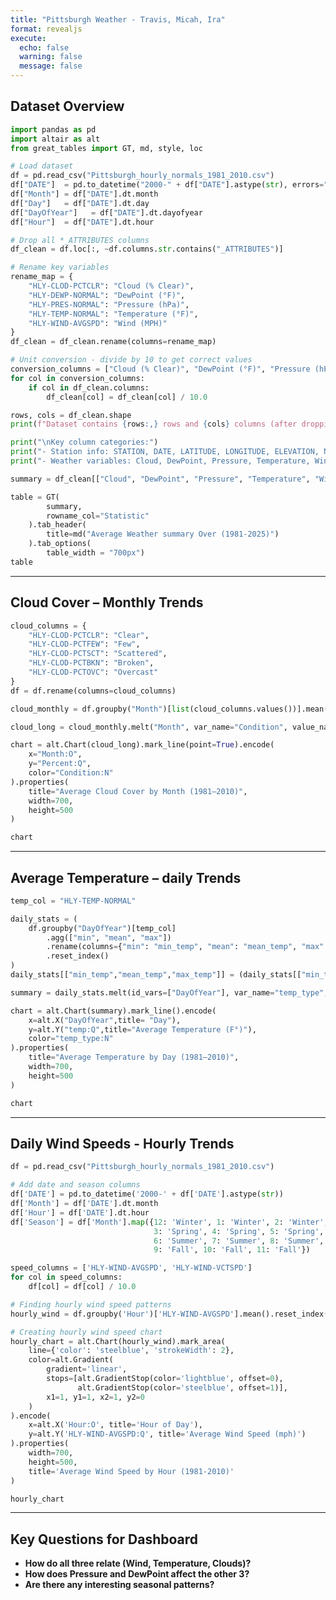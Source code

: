 ---
title: "Pittsburgh Weather - Travis, Micah, Ira"
format: revealjs
execute:
  echo: false
  warning: false
  message: false
---

## Dataset Overview

```{python}
import pandas as pd
import altair as alt
from great_tables import GT, md, style, loc

# Load dataset
df = pd.read_csv("Pittsburgh_hourly_normals_1981_2010.csv")
df["DATE"]  = pd.to_datetime("2000-" + df["DATE"].astype(str), errors="coerce")
df["Month"] = df["DATE"].dt.month
df["Day"]   = df["DATE"].dt.day
df["DayOfYear"]   = df["DATE"].dt.dayofyear
df["Hour"]  = df["DATE"].dt.hour

# Drop all *_ATTRIBUTES columns
df_clean = df.loc[:, ~df.columns.str.contains("_ATTRIBUTES")]

# Rename key variables
rename_map = {
    "HLY-CLOD-PCTCLR": "Cloud (% Clear)",
    "HLY-DEWP-NORMAL": "DewPoint (°F)",
    "HLY-PRES-NORMAL": "Pressure (hPa)",
    "HLY-TEMP-NORMAL": "Temperature (°F)",
    "HLY-WIND-AVGSPD": "Wind (MPH)"
}
df_clean = df_clean.rename(columns=rename_map)

# Unit conversion - divide by 10 to get correct values
conversion_columns = ["Cloud (% Clear)", "DewPoint (°F)", "Pressure (hPa)", "Temperature (°F)", "Wind (MPH)"]
for col in conversion_columns:
    if col in df_clean.columns:
        df_clean[col] = df_clean[col] / 10.0

rows, cols = df_clean.shape
print(f"Dataset contains {rows:,} rows and {cols} columns (after dropping attributes)")

print("\nKey column categories:")
print("- Station info: STATION, DATE, LATITUDE, LONGITUDE, ELEVATION, NAME")
print("- Weather variables: Cloud, DewPoint, Pressure, Temperature, Wind")

summary = df_clean[["Cloud", "DewPoint", "Pressure", "Temperature", "Wind"]].describe().round(2).reset_index(names="Statistic")

table = GT(
        summary,
        rowname_col="Statistic" 
    ).tab_header(
        title=md("Average Weather summary Over (1981-2025)")
    ).tab_options(
        table_width = "700px")
table

```
---

## Cloud Cover – Monthly Trends

```{python}
cloud_columns = {
    "HLY-CLOD-PCTCLR": "Clear",
    "HLY-CLOD-PCTFEW": "Few",
    "HLY-CLOD-PCTSCT": "Scattered",
    "HLY-CLOD-PCTBKN": "Broken",
    "HLY-CLOD-PCTOVC": "Overcast"
}
df = df.rename(columns=cloud_columns)

cloud_monthly = df.groupby("Month")[list(cloud_columns.values())].mean().reset_index()

cloud_long = cloud_monthly.melt("Month", var_name="Condition", value_name="Percent")

chart = alt.Chart(cloud_long).mark_line(point=True).encode(
    x="Month:O",
    y="Percent:Q",
    color="Condition:N"
).properties(
    title="Average Cloud Cover by Month (1981–2010)",
    width=700,
    height=500
)

chart
```
---

## Average Temperature – daily Trends
```{python}
temp_col = "HLY-TEMP-NORMAL"

daily_stats = (
    df.groupby("DayOfYear")[temp_col]
        .agg(["min", "mean", "max"])
        .rename(columns={"min": "min_temp", "mean": "mean_temp", "max": "max_temp"})
        .reset_index()
)
daily_stats[["min_temp","mean_temp","max_temp"]] = (daily_stats[["min_temp","mean_temp","max_temp"]]/10).round(1)

summary = daily_stats.melt(id_vars=["DayOfYear"], var_name="temp_type",value_name="temp")

chart = alt.Chart(summary).mark_line().encode(
    x=alt.X("DayOfYear",title= "Day"),
    y=alt.Y("temp:Q",title="Average Temperature (F°)"),
    color="temp_type:N"
).properties(
    title="Average Temperature by Day (1981–2010)",
    width=700,
    height=500
)

chart


```
---

## Daily Wind Speeds - Hourly Trends

```{python}
df = pd.read_csv("Pittsburgh_hourly_normals_1981_2010.csv")

# Add date and season columns
df['DATE'] = pd.to_datetime('2000-' + df['DATE'].astype(str))
df['Month'] = df['DATE'].dt.month
df['Hour'] = df['DATE'].dt.hour
df['Season'] = df['Month'].map({12: 'Winter', 1: 'Winter', 2: 'Winter',
                                3: 'Spring', 4: 'Spring', 5: 'Spring',
                                6: 'Summer', 7: 'Summer', 8: 'Summer',
                                9: 'Fall', 10: 'Fall', 11: 'Fall'})

speed_columns = ['HLY-WIND-AVGSPD', 'HLY-WIND-VCTSPD']
for col in speed_columns:
    df[col] = df[col] / 10.0

# Finding hourly wind speed patterns
hourly_wind = df.groupby('Hour')['HLY-WIND-AVGSPD'].mean().reset_index()

# Creating hourly wind speed chart
hourly_chart = alt.Chart(hourly_wind).mark_area(
    line={'color': 'steelblue', 'strokeWidth': 2},
    color=alt.Gradient(
        gradient='linear',
        stops=[alt.GradientStop(color='lightblue', offset=0),
               alt.GradientStop(color='steelblue', offset=1)],
        x1=1, y1=1, x2=1, y2=0
    )
).encode(
    x=alt.X('Hour:O', title='Hour of Day'),
    y=alt.Y('HLY-WIND-AVGSPD:Q', title='Average Wind Speed (mph)')
).properties(
    width=700,
    height=500,
    title='Average Wind Speed by Hour (1981-2010)'
)

hourly_chart

```
---

## Key Questions for Dashboard

- **How do all three relate (Wind, Temperature, Clouds)?**  
- **How does Pressure and DewPoint affect the other 3?**  
- **Are there any interesting seasonal patterns?**  